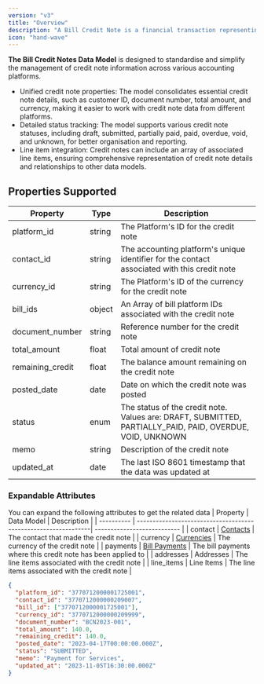```yaml
---
version: "v3"
title: "Overview"
description: "A Bill Credit Note is a financial transaction representing a reduction that can be applied against one or multiple bills issued to Vendors."
icon: "hand-wave"
---
```


**The Bill Credit Notes Data Model** is designed to standardise and simplify the management of credit note information across various accounting platforms.

- Unified credit note properties: The model consolidates essential credit note details, such as customer ID, document number, total amount, and currency, making it easier to work with credit note data from different platforms.
- Detailed status tracking: The model supports various credit note statuses, including draft, submitted, partially paid, paid, overdue, void, and unknown, for better organisation and reporting.
- Line item integration: Credit notes can include an array of associated line items, ensuring comprehensive representation of credit note details and relationships to other data models.

## Properties Supported

| Property         | Type   | Description                                                                                               |
| ---------------- | ------ | --------------------------------------------------------------------------------------------------------- |
| platform_id      | string | The Platform's ID for the credit note                                                                     |
| contact_id       | string | The accounting platform's unique identifier for the contact associated with this credit note              |
| currency_id      | string | The Platform's ID of the currency for the credit note                                                     |
| bill_ids         | object | An Array of bill platform IDs associated with the credit note                                             |
| document_number  | string | Reference number for the credit note                                                                      |
| total_amount     | float  | Total amount of credit note                                                                               |
| remaining_credit | float  | The balance amount remaining on the credit note                                                           |
| posted_date      | date   | Date on which the credit note was posted                                                                  |
| status           | enum   | The status of the credit note. Values are: DRAFT, SUBMITTED, PARTIALLY_PAID, PAID, OVERDUE, VOID, UNKNOWN |
| memo             | string | Description of the credit note                                                                            |
| updated_at       | date   | The last ISO 8601 timestamp that the data was updated at                                                  |

### Expandable Attributes

You can expand the following attributes to get the related data
| Property | Data Model | Description |
| ---------- | ---------------------------------------------------------------| --------------------------- |
| contact | [Contacts](/api-reference/v3/accounting/contacts/overview) | The contact that made the credit note |
| currency | [Currencies](/api-reference/v3/accounting/currencies/overview) | The currency of the credit note |
| payments | [Bill Payments](/api-reference/v3/accounting/bill-payments/overview) | The bill payments where this credit note has been applied to |
| addresses | Addresses | The line items associated with the credit note |
| line_items | Line Items | The line items associated with the credit note |

<ResponseExample name="The Bill Credit Note Object" >

```json The Bill Credit Notes Response Object
{
  "platform_id": "3770712000001725001",
  "contact_id": "3770712000000209007",
  "bill_id": ["3770712000001725001"],
  "currency_id": "3770712000000209999",
  "document_number": "BCN2023-001",
  "total_amount": 140.0,
  "remaining_credit": 140.0,
  "posted_date": "2023-04-17T00:00:00.000Z",
  "status": "SUBMITTED",
  "memo": "Payment for Services",
  "updated_at": "2023-11-05T16:30:00.000Z"
}
```

</ResponseExample>
